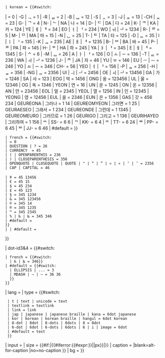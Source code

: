 {{braille cell/main2
| dot-id = {{#switch:{{{lang|}}}
 | japanese = {{#switch:{{uc:{{{1|}}}}}
 <!-- Only language-specific (Japanese braille) input is in this list.
 All other input is handled in #default (English & generic list).
 Multicell codes are at the end of the list -->
| = 0<!-- catch blank input before anything else -->
| ぁ | ァ | あ | ｧ | ｱ | ア | A = 1
| っ | ッ | ｯ | SOKUON = 2
| ぃ | ィ | い | イ | ｨ | ｲ | I = 12
| わ | ワ | ﾜ | WA = 3
| な | ナ | ﾅ | NA = 13
| ゐ | ヰ | WI = 23
| に | ニ | ﾆ | NI = 123
| ゃ | ゅ | ょ | ャ | ュ | ョ | ｬ | ｭ | ｮ | Y | -Y | -Y- = 4
| ぅ | ゥ | う | ウ | ｩ | ｳ | U = 14
| ぉ | ォ | お | オ | ｫ | ｵ | O = 24
| ぇ | ェ | え | エ | ｪ | ｴ | 𛀀 | 𛀁 | E = 124
| や | ヤ | ﾔ | YA = 34
| ぬ | ヌ | ﾇ | ㇴ | NU = 134
| の | ノ | ﾉ | NO = 234
| ね | ネ | ﾈ | NE = 1234
| ﾞ | ゙ | ゛ | DAKUTEN = 5
| ら | ラ | ﾗ | ㇻ | RA = 15
| CHOON | CHŌON | ー = 25
| り | リ | ﾘ | ㇼ | RI = 125
| を | ヲ | ｦ | WO = 35
| た | タ | ﾀ | TA = 135
| ゑ | ヱ | WE = 235
| ち | チ | ﾁ | CHI | TI = 1235
| -Y-DAKUTEN | -Y DAKUTEN | Y DAKUTEN = 45
| る | ル | ﾙ | ㇽ | RU = 145
| ろ | ロ | ﾛ | ㇿ | RO = 245
| れ | レ | ﾚ | ㇾ | RE = 1245
| よ | ヨ | ﾖ | YO = 345
| つ | ツ | ﾂ | TSU | TU = 1345
| と | ト | ﾄ | ㇳ | TO = 2345
| て | テ | ﾃ | TE = 12345
| ﾟ | ゚ | ゜ | HANDAKUTEN = 6
| ゕ | ゕ | ヵ | か | カ | ｶ | KA = 16
| ゎ | ヮ | W | -W | -W- = 26
| き | キ | ｷ | KI = 126
| 「 | 」 = 36
| は | ハ | ﾊ | ㇵ | HA = 136
| ひ | ヒ | ﾋ | ㇶ | HI = 1236
| -Y-HANDAKUTEN | -Y HANDAKUTEN | Y HANDAKUTEN = 46
| く | ク | ｸ | ㇰ | KU = 146
| こ | コ | ｺ | KO = 246
| ヶ | ゖ | け | ケ | ｹ | KE = 1246
| ゆ | ユ | ﾕ | YU = 346
| ふ | フ | ﾌ | ㇷ | FU | HU = 1346
| ほ | ホ | ﾎ | ㇹ | HO = 2346
| へ | ヘ | ﾍ | ㇸ | HE = 12346
| ᄎ | 、| COMMA | , | LATIN = 56
| さ | サ | ｻ | SA = 156
| 。 | -W DAKUTEN | W DAKUTEN | -W-DAKUTEN = 256
| し | シ | ｼ | ㇱ | SHI | SI = 1256
| ん | ン | ﾝ | N | 'N = 356
| ま | マ | ﾏ | MA = 1356
| み | ミ | ﾐ | MI = 12356
| -Y-DAKUTEN HANDAKUTEN | -Y DAKUTEN HANDAKUTEN | Y DAKUTEN HANDAKUTEN = 456
| す | ス | ｽ | ㇲ | SU = 1456
| そ | ソ | ｿ | SO = 2456
| せ | セ | ｾ | SE = 12456
| む | ム | ﾑ | ㇺ | MU = 13456
| も | モ | ﾓ | MO = 23456
| め | メ | ﾒ | ME = 123456
<!-- multicell -->
| が | ガ = 5 16
| ぎ | ギ = 5 126
| ぐ | グ = 5 146
| げ | ゲ = 5 1246
| ご | ゴ = 5 246
| きゃ | キャ = 4 16
| きゅ | キュ = 4 146
| きょ | キョ = 4 246
| ぎゃ | ギャ = 45 16
| ぎゅ | ギュ = 45 146
| ぎょ | ギョ = 45 246
| ざ | ザ = 5 156
| じ | ジ = 5 1256
| ず | ズ = 5 1456
| ぜ | ゼ = 5 12456
| ぞ | ゾ = 5 2456
| しゃ | シャ = 4 156
| しゅ | シュ = 4 1456
| しょ | ショ = 4 2456
| じゃ | ジャ = 45 156
| じゅ | ジュ = 45 1456
| じょ | ジョ = 45 2456
| だ | ダ = 5 135
| ぢ | ヂ = 5 1235
| づ | ヅ = 5 1345
| で | デ = 5 12345
| ど | ド = 5 2345
| ちゃ | チャ = 4 135
| ちゅ | チュ = 4 1345
| ちょ | チョ = 4 2345
| ぢゃ | ヂャ = 45 135
| ぢゅ | ヂュ = 45 1345
| ぢょ | ヂョ = 45 2345
| にゃ | ニャ = 4 13
| にゅ | ニュ = 4 134
| にょ | ニョ = 4 234
| ば | バ = 5 136
| び | ビ = 5 1236
| ぶ | ブ = 5 1346
| べ | ベ = 5 12346
| ぼ | ボ = 5 2346
| ひゃ | ヒャ = 4 136
| ひゅ | ヒュ = 4 1346
| ひょ | ヒョ = 4 2346
| びゃ | ビャ = 45 136
| びゅ | ビュ = 45 1346
| びょ | ビョ = 45 2346
| ぱ | パ = 6 136
| ぴ | ピ = 6 1236
| ぷ | プ = 6 1346
| ぺ | ペ = 6 12346
| ぽ | ポ = 6 2346
| ぴゃ | ピャ = 46 136
| ぴゅ | ピュ = 46 1346
| ぴょ | ピョ = 46 2346
| みゃ | ミャ = 4 1356
| みゅ | ミュ = 4 13456
| みょ | ミョ = 4 23456
| りゃ | リャ = 4 15
| りゅ | リュ = 4 145
| りょ | リョ = 4 245
| ゔ = 5 14
| #default = {{braille cell/english&cell2dot-id|input={{{1|}}}}}
}}<!-- end switch list Japanese -->
 | korean = {{#switch:{{uc:{{{1|}}}}}
 <!-- See comment wrt Japanese, above -->
| = 0<!-- catch blank input before anything else -->
| -G | ᆨ = 1
| -R | ᆯ = 2
| -B | ᆸ = 12
| -S | ᆺ = 3
| -J | ᆽ = 13
| -CH | ᆾ = 23
| G- | ᄀ = 4
| N- | ᄂ | NA | 나 = 14
| D- | ᄃ | DA | 다 = 24
| K- | ᄏ | KA | 카 = 124
| YE | ㅖ | ᅨ = 34
| EO | ㅓ | ᅥ = 234
| WO | ㅝ | ᅯ = 1234
| R- | ᄅ = 5
| M- | ᄆ | MA | 마 = 15
| -N | ᆫ = 25
| T- | ᄐ | TA | 타 = 125
| -D | ᆮ = 35
| I | ㅣ | ᅵ = 135
| -K | ᆿ = 235
| AE | ㅐ | ᅢ = 1235
| B- | ᄇ | BA | 바 = 45
| P- | ᄑ | PA | 파 = 145
| H- | ᄒ | HA | 하 = 245
| YA | ㅑ | ᅣ = 345
| E | ㅔ | ᅦ = 1345
| S- | ᄉ = 6
| -M | ᆷ = 26
| A | ㅏ | ᅡ = 126
| O | ㅗ | ᅩ = 136
| -T | ᇀ = 236
| WA | ㅘ | ᅪ = 1236
| J- | ᄌ | JA | 자 = 46
| YU | ㅠ = 146
| EU | ㅡ | ᅳ = 246
| YO | ㅛ | ᅭ = 346
| CH- = 56
| YEO | ㅕ | ᅧ = 156
| -P | ᇁ = 256
| -H | ᇂ = 356
| -NG | ᆼ = 2356
| UI | ㅢ | ᅴ = 2456
| OE | ㅚ | ᅬ = 13456
| GA | 가 = 1246
| SA | 사 = 123
| EOG | 억 = 1456
| ONG | 옹 = 123456
| UL | 울 = 12346
| OG | 옥 = 1346
| YEON | 연 = 16
| UN | 운 = 1245
| ON | 온 = 12356
| AN | 안 = 23456
| EOL | 얼 = 2345
| YEOL | 열 = 1256
| IN | 인 = 12345
| YEONG | 영 = 12456
| EUL | 을 = 2346
| EUN | 은 = 1356
| GAS | 갓 = 456 234
| GEUREONA | 그러나 = 1 14
| GEUREOMYEON | 그러면 = 1 25
| GEURAESEO | 그래서 = 1 234
| GEUREONDE | 그런데 = 1 1345
| GEUREOMEURO | 그러므로 = 1 26
| GEURIGO | 그리고 = 1 136
| GEURIHAYEO | 그리하여 = 1 156
| ᄊ | SS- = 6 6
| ᄁ | KK- = 6 4
| ᄄ | TT- = 6 24
| ᄈ | PP- = 6 45
| ᄍ | JJ- = 6 46
| #default = {{braille cell/english&cell2dot-id|input={{{1|}}}}}
}}<!-- end switch list Korean -->
 | french = {{#switch:{{uc:{{{1|}}}}}
 | = 0<!-- catch blank input before anything else -->
 | QUESTION | ? = 26
 | CURRENCY  = 45
 | ( | OPENPARENTHIS = 236
 | ) | CLOSEPARENTHESIS = 356
 | OPENQUOTE | CLOSEQUOTE | QUOTE | " | “ | ” | « | » | ‘ | ’ = 2356
 | CAP | CAPITAL = 46
 <!-- french multicells -->
 | ¥ = 45 13456
 | € = 45 15
 | $ = 45 234
 | £ = 45 123
 | § = 345 1234
 | & = 345 123456
 | © = 345 14
 | ® = 345 1235
 | ™ = 345 2345
 | % | ‰ | ‱ = 345 346
 | #default = {{braille cell/english&cell2dot-id|input={{{1|}}}}}
 }}<!-- end switch list French -->
 | | #default = {{braille cell/english&cell2dot-id|input={{{1|}}}}}
}}<!-- end #switch lang for exceptions, by language, from English -->

<!-- MULTICELL THIRD AND FOURTH CELL
-->| dot-id3&4 = {{#switch:{{{lang|}}}
 | french = {{#switch:{{uc:{{{1|}}}}}
   | ‰ | ‱ = 346}}
 | #default = {{#switch:{{uc:{{{1|}}}}}
   | ELLIPSIS | ... = 3
   | MDASH | — | &mdash; = 36 36
   }}
 }}

| lang = {{{lang|}}}
| type = {{#switch:{{lc:{{{type|}}}}}<!-- type=jap or kor uses 6-dot colored cells -->
  | t | text | unicode = text
  | textlink = textlink
  | link = link
  | jap | japanese | japanese braille | kana = 6dot japanese<!-- separate file set, colored -->
  | kor | korean | korean braille | hangul = 6dot korean<!-- separate file set, colored -->
  | 8-dot | 8dot | 8-dots | 8dots | 8 = 8dot
  | 6-dot | 6dot | 6-dots | 6dots | 6 | i | image = 6dot
  | #default = text
  }}
| input = {{{1|}}}
| size  = {{#if:{{{size|}}}|{{#iferror:{{#expr:{{{size|0}}}}}|{{{size|}}}|{{{size|}}}px}}|}}<!-- add "px" when number only; default value set in /core when size=blank -->
| caption = {{yesno|{{{caption|}}}<!--
  -->|yes={{#if:{{{1|}}}|{{{1|}}}|blank}}<!--
  -->|blank=alt-for-caption<!-- use the alt=value
  -->|no=no-caption<!-- show nothing -->}}
| bg = {{{bg|}}}
}}